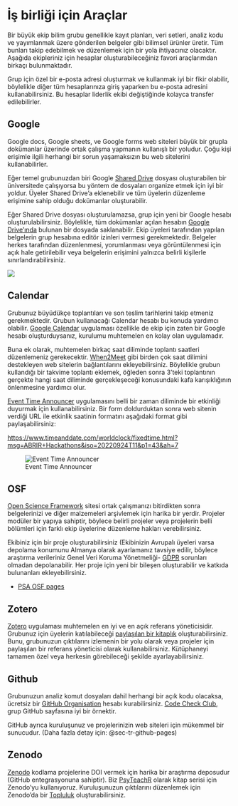 # İş birliği için Araçlar {#sec-tr-tools}

Bir büyük ekip bilim grubu genellikle kayıt planları, veri setleri, analiz kodu ve yayımlanmak üzere gönderilen belgeler gibi bilimsel ürünler üretir. Tüm bunları takip edebilmek ve düzenlemek için bir yola ihtiyacınız olacaktır. Aşağıda ekipleriniz için hesaplar oluşturabileceğiniz favori araçlarımdan birkaçı bulunmaktadır.

Grup için özel bir e-posta adresi oluşturmak ve kullanmak iyi bir fikir olabilir, böylelikle diğer tüm hesaplarınıza giriş yaparken bu e-posta adresini kullanabilirsiniz. Bu hesaplar liderlik ekibi değiştiğinde kolayca transfer edilebilirler.

## Google

Google docs, Google sheets, ve Google forms web siteleri büyük bir grupla dokümanlar üzerinde ortak çalışma yapmanın kullanışlı bir yoludur. Çoğu kişi erişimle ilgili herhangi bir sorun yaşamaksızın bu web sitelerini kullanabilirler.

Eğer temel grubunuzdan biri Google [Shared Drive](https://support.google.com/a/users/answer/9310249) dosyası oluşturabilen bir  üniversitede çalışıyorsa bu yöntem de dosyaları organize etmek için iyi bir yoldur. Üyeler Shared Drive'a eklenebilir ve tüm üyelerin düzenleme erişimine sahip olduğu dokümanlar oluşturabilir.

Eğer Shared Drive dosyası oluşturulamazsa, grup için yeni bir Google hesabı oluşturulabilirsiniz. Böylelikle, tüm dokümanlar açılan hesabın [Google Drive'ında](https://drive.google.com/drive/) bulunan bir dosyada saklanabilir. Ekip üyeleri tarafından yapılan belgelerin grup hesabına editör izinleri vermesi gerekmektedir. Belgeler herkes tarafından düzenlenmesi, yorumlanması veya görüntülenmesi için açık hale getirilebilir veya belgelerin erişimini yalnızca belirli kişilerle sınırlandırabilirsiniz.


![](images/google-doc-sharing.png){fig-alt="Google Docs sharing interface showing the options for Anyone with a link: viewer, Commenter, Editor (checked)"}

## Calendar

Grubunuz büyüdükçe toplantıları ve son teslim tarihlerini takip etmeniz gerekmektedir. Grubun kullanacağı Calendar hesabı bu konuda yardımcı olabilir. [Google Calendar](https://calendar.google.com/) uygulaması özellikle de ekip için zaten bir Google hesabı oluşturduysanız, kurulumu muhtemelen en kolay olan uygulamadır. 

Buna ek olarak, muhtemelen birkaç saat diliminde toplantı saatleri düzenlemeniz gerekecektir. [When2Meet](https://www.when2meet.com/) gibi birden çok saat dilimini destekleyen web sitelerin bağlantılarını ekleyebilirsiniz. Böylelikle grubun kullandığı bir takvime toplantı eklemek, öğleden sonra 3'teki toplantının gerçekte hangi saat diliminde gerçekleşeceği konusundaki kafa karışıklığının önlenmesine yardımcı olur.

[Event Time Announcer](https://www.timeanddate.com/worldclock/fixedform.html) uygulamasını belli bir zaman diliminde bir etkinliği duyurmak için kullanabilirsiniz. Bir form doldurduktan sonra web sitenin verdiği URL ile etkinlik saatinin formatını aşağıdaki format gibi paylaşabilirsiniz: 

<https://www.timeanddate.com/worldclock/fixedtime.html?msg=ABRIR+Hackathons&iso=20220924T11&p1=43&ah=7>

![Event Time Announcer](images/event-time-announcer.png){fig-alt="Interface for the event time announcer. One box ith the event tim in the original time zone and another box with the converted local time zone."}


## OSF

[Open Science Framework](https://osf.io) sitesi ortak çalışmanızı bitirdikten sonra belgelerinizi ve diğer malzemeleri arşivlemek için harika bir yerdir. Projeler modüler bir yapıya sahiptir, böylece belirli projeler veya projelerin belli bölümleri için farklı ekip üyelerine düzenleme hakları verebilirsiniz.

Ekibiniz için bir proje oluşturabilirsiniz (Ekibinizin Avrupalı üyeleri varsa depolama konumunu Almanya olarak ayarlamanız tavsiye edilir, böylece araştırma verileriniz Genel Veri Koruma Yönetmeliği- [GDPR](https://gdpr.eu/what-is-gdpr/) sorunları olmadan depolanabilir. Her proje için yeni bir bileşen oluşturabilir ve katkıda bulunanları ekleyebilirsiniz.

* [PSA OSF pages](https://osf.io/93qpg/)

## Zotero

[Zotero](https://www.zotero.org/) uygulaması muhtemelen en iyi ve en açık referans yöneticisidir. Grubunuz için üyelerin katılabileceği [paylaşılan bir kitaplık](https://www.zotero.org/groups/) oluşturabilirsiniz. Bunu, grubunuzun çıktılarını izlemenin bir yolu olarak veya projeler için paylaşılan bir referans yöneticisi olarak kullanabilirsiniz. Kütüphaneyi tamamen özel veya herkesin görebileceği şekilde ayarlayabilirsiniz.

## Github {#sec-tr-github}

Grubunuzun analiz komut dosyaları dahil herhangi bir açık kodu olacaksa, ücretsiz bir [GitHub Organisation](https://github.com/organizations/plan) hesabı kurabilirsiniz. [Code Check Club](https://github.com/code-check-club), grup GitHub sayfasına iyi bir örnektir.

GitHub ayrıca kuruluşunuz ve projelerinizin web siteleri için mükemmel bir sunucudur. (Daha fazla detay için: @sec-tr-github-pages)

## Zenodo

[Zenodo](https://zenodo.org/) kodlama projelerine DOI vermek için harika bir araştırma deposudur (GitHub entegrasyonuna sahiptir). Biz [PsyTeachR](https://psyteachr.github.io) olarak kitap serisi için Zenodo'yu kullanıyoruz. Kuruluşunuzun çıktılarını düzenlemek için Zenodo'da bir [Topluluk](https://zenodo.org/communities/) oluşturabilirsiniz.
